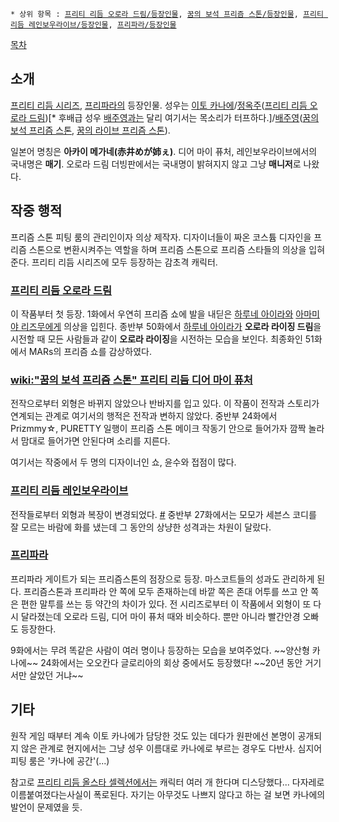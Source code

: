  * 상위 항목 : [[프리티 리듬 오로라 드림/등장인물]], [[꿈의 보석 프리즘 스톤/등장인물]], [[프리티 리듬 레인보우라이브/등장인물]], [[프리파라/등장인물]]

[[목차]]
== 소개 ==
[[프리티 리듬 시리즈]], [[프리파라]]의 등장인물. 성우는 [[이토 카나에]]/[[정옥주]]([[프리티 리듬 오로라 드림]])[* 후배급 성우 [[배주영]]과는 달리 여기서는 목소리가 터프하다.]/[[배주영]]([[꿈의 보석 프리즘 스톤]], [[프리티 리듬 레인보우라이브|꿈의 라이브 프리즘 스톤]]).

일본어 명칭은 '''아카이 메가네(赤井めが姉ぇ)'''. 디어 마이 퓨처, 레인보우라이브에서의 국내명은 '''매기'''. 오로라 드림 더빙판에서는 국내명이 밝혀지지 않고 그냥 '''매니저'''로 나왔다.

== 작중 행적 ==
프리즘 스톤 피팅 룸의 관리인이자 의상 제작자. 디자이너들이 짜온 코스튬 디자인을 프리즘 스톤으로 변환시켜주는 역할을 하며 프리즘 스톤으로 프리즘 스타들의 의상을 입혀준다. 프리티 리듬 시리즈에 모두 등장하는 감초격 캐릭터.

=== [[프리티 리듬 오로라 드림]] ===
이 작품부터 첫 등장. 1화에서 우연히 프리즘 쇼에 발을 내딛은 [[하루네 아이라]]와 [[아마미야 리즈무]]에게 의상을 입힌다. 종반부 50화에서 [[하루네 아이라]]가 '''오로라 라이징 드림'''을 시전할 때 모든 사람들과 같이 '''오로라 라이징'''을 시전하는 모습을 보인다. 최종화인 51화에서 MARs의 프리즘 쇼를 감상하였다.

=== [[wiki:"꿈의 보석 프리즘 스톤" 프리티 리듬 디어 마이 퓨처]] ===
전작으로부터 외형은 바뀌지 않았으나 반바지를 입고 있다. 이 작품이 전작과 스토리가 연계되는 관계로 여기서의 행적은 전작과 변하지 않았다. 중반부 24화에서 Prizmmy☆, PURETTY 일행이 프리즘 스톤 메이크 작동기 안으로 들어가자 깜짝 놀라서 맘대로 들어가면 안된다며 소리를 지른다.

여기서는 작중에서 두 명의 디자이너인 쇼, 윤수와 접점이 많다.

=== [[프리티 리듬 레인보우라이브]] ===
전작들로부터 외형과 복장이 변경되었다. [https://twitter.com/aobajo/status/302227142056497154 #] 중반부 27화에서는 모모가 세븐스 코디를 잘 모르는 바람에 화를 냈는데 그 동안의 상냥한 성격과는 차원이 달랐다.

=== [[프리파라]] ===
프리파라 게이트가 되는 프리즘스톤의 점장으로 등장. 마스코트들의 성과도 관리하게 된다. 프리즘스톤과 프리파라 안 쪽에 모두 존재하는데 바깥 쪽은 존대 어투를 쓰고 안 쪽은 편한 말투를 쓰는 등 약간의 차이가 있다. 전 시리즈로부터 이 작품에서 외형이 또 다시 달라졌는데 오로라 드림, 디어 마이 퓨처 때와 비슷하다. 뿐만 아니라 빨간안경 오빠도 등장한다.

9화에서는 무려 똑같은 사람이 여러 명이나 등장하는 모습을 보여주었다. ~~양산형 카나에~~ 24화에서는 오오칸다 글로리아의 회상 중에서도 등장했다! ~~20년 동안 거기서만 살았던 거냐~~

== 기타 ==
원작 게임 때부터 계속 이토 카나에가 담당한 것도 있는 데다가 원판에선 본명이 공개되지 않은 관계로 현지에서는 그냥 성우 이름대로 카나에로 부르는 경우도 다반사. 심지어 피팅 룸은 '카나에 공간'(...)

참고로 [[프리티 리듬 올스타 셀렉션]]에서는 캐릭터 여러 개 한다며 디스당했다... 다자레로 이름붙여졌다는사실이 폭로된다. 자기는 아무것도 나쁘지 않다고 하는 걸 보면 카나에의 발언이 문제였을 듯.

